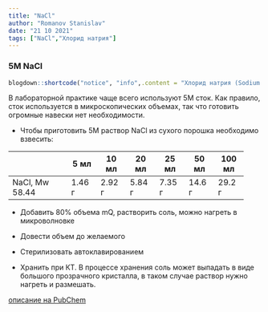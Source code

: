 ```yaml
---
title: "NaCl"
author: "Romanov Stanislav"
date: "21 10 2021"
tags: ["NaCl","Хлорид натрия"]
---
```


### 5M NaCl

```r

blogdown::shortcode("notice", "info",.content = "Хлорид натрия (Sodium Chloride) является компонентом питательных сред, физиологических растворов, лизирующих и отмывочных буферов, применяется для переосаждения нуклеиновых кислот и пр. Поставляется в виде сухого порошка разной степени очистки.")

```

В лабораторной практике чаще всего используют 5М сток. Как правило, сток используется в микроскопических объемах, так что готовить огромные навески нет необходимости.

-   Чтобы приготовить 5М раствор NaCl из сухого порошка необходимо взвесить:

+----------------+--------+--------+--------+--------+--------+--------+
|                | 5 мл   | 10 мл  | 20 мл  | 25 мл  | 50 мл  | 100 мл |
+================+========+========+========+========+========+========+
| NaCl, Mw 58.44 | 1.46 г | 2.92 г | 5.84 г | 7.35 г | 14.6 г | 29.2 г |
+----------------+--------+--------+--------+--------+--------+--------+

-   Добавить 80% объема mQ, растворить соль, можно нагреть в микроволновке

-   Довести объем до желаемого

-   Стерилизовать автоклавированием

-   Хранить при КТ. В процессе хранения соль может выпадать в виде большого прозрачного кристалла, в таком случае раствор нужно нагреть и размешать.

[описание на PubChem](https://pubchem.ncbi.nlm.nih.gov/compound/5234)
